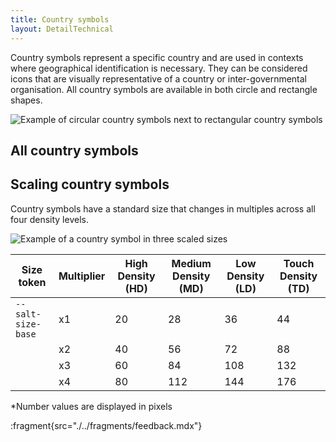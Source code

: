 ```yaml
---
title: Country symbols
layout: DetailTechnical
---
```


Country symbols represent a specific country and are used in contexts where geographical identification is necessary. They can be considered icons that are visually representative of a country or inter-governmental organisation. All country symbols are available in both circle and rectangle shapes.

<Image
  src="/img/foundations/iconography-countrysymbols-variant.png"
  alt="Example of circular country symbols next to rectangular country symbols"
/>

## All country symbols

<CountrySymbolPreview />

## Scaling country symbols

Country symbols have a standard size that changes in multiples across all four density levels.

<Image
  src="/img/foundations/iconography-country-size.png"
  alt="Example of a country symbol in three scaled sizes"
/>

| Size token         | Multiplier | High Density (HD) | Medium Density (MD) | Low Density (LD) | Touch Density (TD) |
| ------------------ | ---------- | ----------------- | ------------------- | ---------------- | ------------------ |
| `--salt-size-base` | x1         | 20                | 28                  | 36               | 44                 |
|                    | x2         | 40                | 56                  | 72               | 88                 |
|                    | x3         | 60                | 84                  | 108              | 132                |
|                    | x4         | 80                | 112                 | 144              | 176                |

\*Number values are displayed in pixels

:fragment{src="./../fragments/feedback.mdx"}
